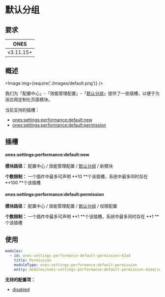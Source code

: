 # 默认分组

## 要求

|   ONES    |
| :-------: |
| v3.11.15+ |

## 概述

<Image img={require('./images/default.png')} />

我们为「配置中心」-「效能管理配置」-「[默认分组](../../index.mdx#slot-hierarchy)」提供了一些插槽，以便于为该应用定制化页面模块。

当前支持的插槽：

- [ones:settings:performance:default:new](#onessettingsperformancedefaultnew)
- [ones:settings:performance:default:permission](#onessettingsperformancedefaultpermission)

## 插槽

#### ones:settings:performance:default:new

**模块路径：** 配置中心 / 效能管理配置 / [默认分组](../../index.mdx#slot-hierarchy) / 新模块

**个数限制：** 一个插件中最多可声明 **10 **个该插槽，系统中最多同时存在 **100 **个该插槽

#### ones:settings:performance:default:permission

**模块路径：** 配置中心 / 效能管理配置 / [默认分组](../../index.mdx#slot-hierarchy) / 权限配置

**个数限制：** 一个插件中最多可声明 **1 **个该插槽，系统中最多同时存在 **1 **个该插槽

## 使用

```yaml
modules:
  - id: ones-settings-performance-default-permission-62a4
    title: Permission
    moduleType: ones:settings:performance:default:permission
    entry: modules/ones-settings-performance-default-permission-62a4/index.html
```

**支持的配置项：**

- [disabled](../../../../../../reference/config/plugin.yaml#disabled)
